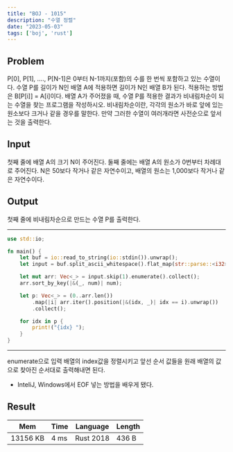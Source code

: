 ```yaml
---
title: "BOJ - 1015"
description: "수열 정렬"
date: "2023-05-03"
tags: ['boj', 'rust']
---
```

## Problem

P[0], P[1], ...., P[N-1]은 0부터 N-1까지(포함)의 수를 한 번씩 포함하고 있는 수열이다. 수열 P를 길이가 N인 배열 A에 적용하면 길이가 N인 배열 B가 된다. 적용하는 방법은 B[P[i]] = A[i]이다. 배열 A가 주어졌을 때, 수열 P를 적용한 결과가 비내림차순이 되는 수열을 찾는 프로그램을 작성하시오. 비내림차순이란, 각각의 원소가 바로 앞에 있는 원소보다 크거나 같을 경우를 말한다. 만약 그러한 수열이 여러개라면 사전순으로 앞서는 것을 출력한다.


## Input
첫째 줄에 배열 A의 크기 N이 주어진다. 둘째 줄에는 배열 A의 원소가 0번부터 차례대로 주어진다. N은 50보다 작거나 같은 자연수이고, 배열의 원소는 1,000보다 작거나 같은 자연수이다.

## Output
첫째 줄에 비내림차순으로 만드는 수열 P를 출력한다.

---
```rust
use std::io;

fn main() {
    let buf = io::read_to_string(io::stdin()).unwrap();
    let input = buf.split_ascii_whitespace().flat_map(str::parse::<i32>);

    let mut arr: Vec<_> = input.skip(1).enumerate().collect();
    arr.sort_by_key(|&(_, num)| num);

    let p: Vec<_> = (0..arr.len())
        .map(|i| arr.iter().position(|&(idx, _)| idx == i).unwrap())
        .collect();

    for idx in p {
        print!("{idx} ");
    }
}
```
---
enumerate으로 입력 배열의 index값을 정렬시키고 앞선 순서 값들을 원래 배열의 값으로 찾아진 순서대로 출력해내면 된다.

+ InteliJ, Windows에서 EOF 넣는 방법을 배우게 됐다.

## Result
| Mem      | Time | Language  | Length |
|----------|------|-----------|--------|
| 13156 KB | 4 ms | Rust 2018 | 436 B  |
